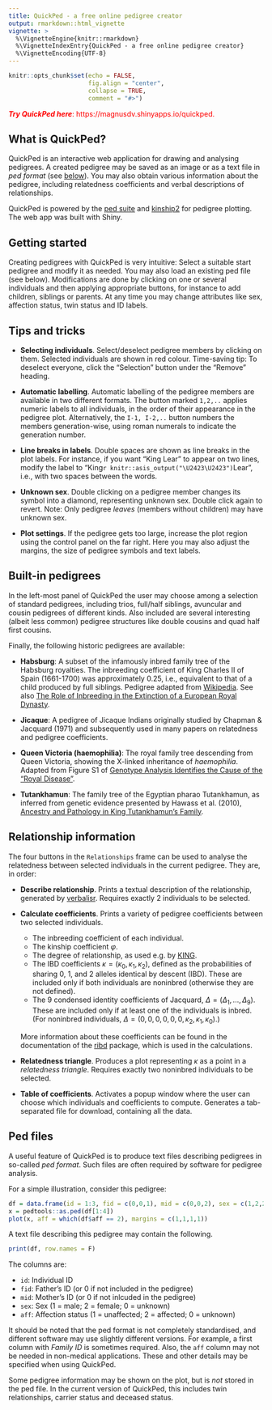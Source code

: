 ```yaml
---
title: QuickPed - a free online pedigree creator
output: rmarkdown::html_vignette
vignette: >
  %\VignetteEngine{knitr::rmarkdown}
  %\VignetteIndexEntry{QuickPed - a free online pedigree creator}
  %\VignetteEncoding{UTF-8}
---
```


```r
knitr::opts_chunk$set(echo = FALSE, 
                      fig.align = "center",
                      collapse = TRUE,
                      comment = "#>")
```

::: { .greeting .message style="color: red;"}
**_Try QuickPed here_**: https://magnusdv.shinyapps.io/quickped.
:::

## What is QuickPed?
QuickPed is an interactive web application for drawing and analysing pedigrees. A created pedigree may be saved as an image or as a text file in *ped format* (see [below](#ped-files)). You may also obtain various information about the pedigree, including relatedness coefficients and verbal descriptions of relationships.

QuickPed is powered by the [ped suite](https://magnusdv.github.io/pedsuite/) and [kinship2](https://CRAN.R-project.org/package=kinship2) for pedigree plotting. The web app was built with Shiny.


## Getting started
Creating pedigrees with QuickPed is very intuitive: Select a suitable start pedigree and modify it as needed. You may also load an existing ped file (see below). Modifications are done by clicking on one or several individuals and then applying appropriate buttons, for instance to add children, siblings or parents. At any time you may change attributes like sex, affection status, twin status and ID labels. 

## Tips and tricks

* __Selecting individuals__. Select/deselect pedigree members by clicking on them. Selected individuals are shown in red colour. Time-saving tip: To deselect everyone, click the "Selection" button under the "Remove" heading.

* __Automatic labelling__. Automatic labelling of the pedigree members are available in two different formats. The button marked `1,2,..` applies numeric labels to all individuals, in the order of their appearance in the pedigree plot. Alternatively, the `I-1, I-2,..` button numbers the members generation-wise, using roman numerals to indicate the generation number. 

* __Line breaks in labels__. Double spaces are shown as line breaks in the plot labels. For instance, if you want "King Lear" to appear on two lines, modify the label to "King`r knitr::asis_output("\U2423\U2423")`Lear", i.e., with two spaces between the words.

* __Unknown sex__. Double clicking on a pedigree member changes its symbol into a diamond, representing unknown sex. Double click again to revert. Note: Only pedigree *leaves* (members without children) may have unknown sex.

* __Plot settings__. If the pedigree gets too large, increase the plot region using the control panel on the far right. Here you may also adjust the margins, the size of pedigree symbols and text labels.

## Built-in pedigrees
In the left-most panel of QuickPed the user may choose among a selection of standard pedigrees, including trios, full/half siblings, avuncular and cousin pedigrees of different kinds. Also included are several interesting (albeit less common) pedigree structures like double cousins and quad half first cousins. 

Finally, the following historic pedigrees are available:

* __Habsburg__: A subset of the infamously inbred family tree of the Habsburg royalties. The inbreeding coefficient of King Charles II of Spain (1661-1700) was approximately 0.25, i.e., equivalent to that of a child produced by full siblings. Pedigree adapted from [Wikipedia](https://en.wikipedia.org/wiki/Habsburg_family_tree). See also [The Role of Inbreeding in the Extinction of a European Royal Dynasty](https://doi.org/10.1371/journal.pone.0005174).

* __Jicaque__: A pedigree of Jicaque Indians originally studied by Chapman & Jacquard (1971) and subsequently used in many papers on relatedness and pedigree coefficients.

* __Queen Victoria (haemophilia)__: The royal family tree descending from Queen Victoria, showing the X-linked inheritance of *haemophilia*. Adapted from Figure S1 of [Genotype Analysis Identifies the Cause of the “Royal Disease"](https://doi.org/10.1126/science.1180660).

* __Tutankhamun__: The family tree of the Egyptian pharao Tutankhamun, as inferred from genetic evidence presented by Hawass et al. (2010), [Ancestry and Pathology in King Tutankhamun's Family](https://doi.org/10.1001/jama.2010.121).

## Relationship information
The four buttons in the `Relationships` frame can be used to analyse the relatedness between selected individuals in the current pedigree. They are, in order:

* __Describe relationship__. Prints a textual description of the relationship, generated by [verbalisr](https://github.com/magnusdv/verbalisr). Requires exactly 2 individuals to be selected.
 
* __Calculate coefficients__. Prints a variety of pedigree coefficients between two selected individuals.
  * The inbreeding coefficient of each individual.
  * The kinship coefficient $\varphi$.
  * The degree of relationship, as used e.g. by [KING](https://www.kingrelatedness.com/manual.shtml).
  * The IBD coefficients $\kappa = (\kappa_0, \kappa_1, \kappa_2)$, defined as the probabilities of sharing 0, 1, and 2 alleles identical by descent (IBD). These are included only if both individuals are noninbred (otherwise they are not defined).
  * The 9 condensed identity coefficients of Jacquard, $\Delta = (\Delta_1, ..., \Delta_9)$. These are included only if at least one of the individuals is inbred. (For noninbred individuals, $\Delta = (0,0,0,0,0,0,\kappa_2, \kappa_1, \kappa_0)$.)
    
  More information about these coefficients can be found in the documentation of the [ribd](https://github.com/magnusdv/ribd) package, which is used in the calculations.
  
* __Relatedness triangle__. Produces a plot representing $\kappa$ as a point in a *relatedness triangle*. Requires exactly two noninbred individuals to be selected.

* __Table of coefficients__. Activates a popup window where the user can choose which individuals and coefficients to compute. Generates a tab-separated file for download, containing all the data.


## Ped files
A useful feature of QuickPed is to produce text files describing pedigrees in so-called *ped format*. Such files are often required by software for pedigree analysis.

For a simple illustration, consider this pedigree:

```r
df = data.frame(id = 1:3, fid = c(0,0,1), mid = c(0,0,2), sex = c(1,2,2), aff = c(1,1,2))
x = pedtools::as.ped(df[1:4])
plot(x, aff = which(df$aff == 2), margins = c(1,1,1,1))
```

A text file describing this pedigree may contain the following.

```r
print(df, row.names = F)
```

The columns are:

* `id`: Individual ID
* `fid`: Father's ID (or 0 if not included in the pedigree)
* `mid`: Mother's ID (or 0 if not inlcuded in the pedigree)
* `sex`: Sex (1 = male; 2 = female; 0 = unknown)
* `aff`: Affection status (1 = unaffected; 2 = affected; 0 = unknown)

It should be noted that the ped format is not completely standardised, and different software may use slightly different versions. For example, a first column with *Family ID* is sometimes required. Also, the `aff` column may not be needed in non-medical applications. These and other details may be specified when using QuickPed.

Some pedigree information may be shown on the plot, but is *not* stored in the ped file. In the current version of QuickPed, this includes twin relationships, carrier status and deceased status.
